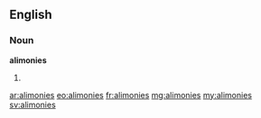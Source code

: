 ==English==

===Noun===
'''alimonies'''

# {{plural of|alimony}}

[[ar:alimonies]]
[[eo:alimonies]]
[[fr:alimonies]]
[[mg:alimonies]]
[[my:alimonies]]
[[sv:alimonies]]